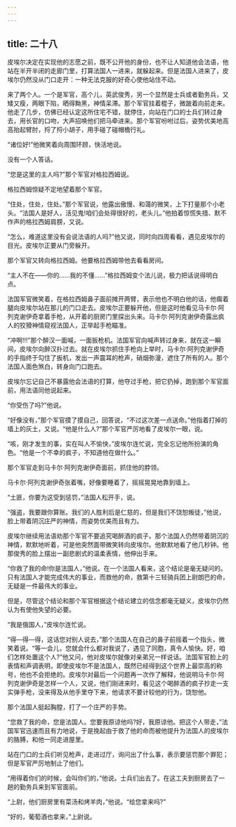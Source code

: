 ```yaml
---
---
---
```

title: 二十八
---




皮埃尔决定在实现他的志愿之前，既不公开他的身份，也不让人知道他会法语，他站在半开半闭的走廊门里，打算法国人一进来，就躲起来。但是法国人进来了，皮埃尔仍然没从门口走开：一种无法克服的好奇心使他站住不动。

来了两个人。一个是军官，高个儿，英武俊秀，另一个显然是士兵或者勤务兵，又矮又瘦，两眼下陷，晒得黝黑，神情呆滞。那个军官拄着棍子，微跛着向前走来。他走了几步，仿佛已经认定这所住宅不错，就停住，向站在门口的士兵们转过身去，用长官的口吻，大声招唤他们把马牵进来。那个军官吩咐过后，姿势优美地高高抬起臂肘，捋了捋小胡子，用手碰了碰帽檐行礼。

“诸位好!”他微笑着向周围环顾，快活地说。

没有一个人答话。

“您是这里的主人吗?”那个军官对格拉西姆说。

格拉西姆惊疑不定地望着那个军官。

“住处，住处，住处。”那个军官说，他露出傲慢、和蔼的微笑，上下打量那个小老头。“法国人是好人，活见鬼!咱们会处得很好的，老头儿。”他拍着惊慌失措、默不作声的格拉西姆肩膀，又说。

“怎么，难道这里没有会说法语的人吗?”他又说，同时向四周看看，遇见皮埃尔的目光。皮埃尔正要从门旁躲开。

那个军官又转向格拉西姆。他要格拉西姆带他去看看房间。

“主人不在——你的……我的不懂……”格拉西姆变个法儿说，极力把话说得明白点。

法国军官微笑着，在格拉西姆鼻子面前摊开两臂，表示他也不明白他的话，他瘸着腿向皮埃尔站在那儿的门口走去。皮埃尔正要躲开他，但是这时他看见马卡尔·阿列克谢伊奇拿着手枪，从开着的厨房门里探出头来。马卡尔·阿列克谢伊奇露出疯人的狡猾神情窥视法国人，正举起手枪瞄准。

“冲啊!!!”那个醉汉一面喊，一面扳枪机。法国军官向喊声转过身来，就在这一瞬间，皮埃尔向醉汉扑过去。就在皮埃尔抓住手枪向上举时，马卡尔·阿列克谢伊奇的手指终于勾住了扳机，发出一声震耳的枪声，硝烟弥漫，遮住了所有的人。那个法国人面色煞白，转身向门口跑去。

皮埃尔忘记自己不暴露他会法语的打算，他夺过手枪，把它扔掉，跑到那个军官面前，用法语同他说起来。

“你受伤了吗?”他说。

“好像没有，”那个军官摸了摸自己，回答说，“不过这次差一点送命。”他指着打掉的墙上的灰土，又说。“他是什么人?”那个军官严厉地看了皮埃尔一眼，说。

“咳，刚才发生的事，实在叫人不愉快，”皮埃尔连忙说，完全忘记他所扮演的角色。“他是一个不幸的疯子，不知道他在做什么。”

那个军官走到马卡尔·阿列克谢伊奇面前，抓住他的脖领。

马卡尔·阿列克谢伊奇张着嘴，好像要睡着了，摇摇晃晃地靠到墙上。

“土匪，你要为这受到惩罚，”法国人松开手，说。

“强盗，我要跟你算账。我们的人胜利后是仁慈的，但是我们不饶恕叛徒，”他说，脸上带着阴沉庄严的神情，而姿势优美而且有力。

皮埃尔继续用法语劝那个军官不要追究喝醉酒的疯子。那个法国人仍然带着阴沉的神情，默默地听着，可是他突然面带微笑转向皮埃尔。他默默地看了他几秒钟。他那俊秀的脸上摆出一副悲剧式的温柔表情，他伸出手来。

“你救了我的命!你是法国人，”他说。在一个法国人看来，这个结论是毫无疑问的。只有法国人才能完成伟大的事业，而救他的命，救第十三轻骑兵团上尉朗巴的命，无疑是一件最伟大的事业。

但是，尽管这个结论和那个军官根据这个结论建立的信念都毫无疑义，皮埃尔仍然认为有使他失望的必要。

“我是俄国人，”皮埃尔连忙说。

“得—得—得，这话您对别人说去，”那个法国人在自己的鼻子前摇着一个指头，微笑着说。“等一会儿，您就会什么都对我说了，遇见了同胞，真令人愉快。好，咱们怎样处置这个人?”他又问，他对皮埃尔就像对亲弟兄一样说话。法国军官脸上的表情和声调表明，即使皮埃尔不是法国人，既然已经得到这个世界上最崇高的称号，他也不会拒绝的。皮埃尔对最后一个问题再一次作了解释，他说明马卡尔·阿列克谢伊奇是怎样一个人，又说，他们刚进来时，看见这个喝醉酒的疯子抄走一支实弹手枪，没来得及从他手里夺下来，他请求不要计较他的行为，饶恕他。

那个法国人挺起胸膛，打了一个庄严的手势。

“您救了我的命，您是法国人。您要我原谅他吗?好，我原谅他。把这个人带走，”法国军官迅速而且有力地说，于是挽起由于救了他的命而被他提升为法国人的皮埃尔的胳膊，和他一同走进屋里。

站在门口的士兵们听见枪声，走进过厅，询问出了什么事，表示要惩罚那个罪犯；但是军官严厉地制止了他们。

“用得着你们的时候，会叫你们的，”他说。士兵们出去了。在这工夫到厨房去了一趟的勤务兵来到军官面前。

“上尉，他们厨房里有菜汤和烤羊肉，”他说。“给您拿来吗?”

“好的，葡萄酒也拿来，”上尉说。